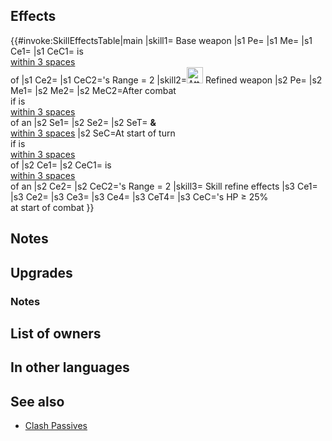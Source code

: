 {{Weapon Infobox
|tagid=SID_星竜のブレス
|weaponType=Dragonstone
|image=wep_ac022
|might=16
|range=1
|effect=Grants Spd+3. Unit can move to a space adjacent to support partner. If unit is within 3 spaces of support partner, grants Atk/Spd/Def/Res+5 to unit during combat. If foe's Range = 2, calculates damage using the lower of foe's Def or Res.
|cost=400
|exclusive=1
|statModifiers=0,16,3,0,0
|required=Water Breath
|refinePaths=default
|refineSP=400
|refineMedals=500
|refineDews=200
|upgradedEffect=Grants Spd+3. Unit can move to a space within 2 spaces of support partner. At start of turn, if unit is within 3 spaces of support partner, grants Spd/Def/Res+6 and【Dodge】to unit and any support partner within 3 spaces of unit for 1 turn. If unit is within 3 spaces of an ally, grants Atk/Spd/Def/Res+5 to unit during combat and restores 7 HP to unit after combat. If foe's Range = 2, calculates damage using the lower of foe's Def or Res.<br><br>【Dodge】<br>If unit's Spd > foe's Spd, reduces damage from attacks during combat and from area-of-effect Specials (excluding Røkkr area-of-effect Specials) by percentage = difference between stats × 4 (max 40%).
|refineStatsSkill1=3,0,0,0,0
|effectSkill1=At start of combat, if unit's HP ≥ 25%, grants Atk/Spd/Def/Res+X to unit (X = number of spaces from start position to end position of whoever initiated combat, + 4; max 8), unit deals +Y damage (Y = highest total bonuses among unit and allies within 2 spaces of unit; excluding area-of-effect Specials), and neutralizes effects that guarantee foe's follow-up attacks and effects that prevent unit's follow-up attacks during combat.
|properties=random_owner
}}
==Effects==
{{#invoke:SkillEffectsTable|main
|skill1={{SCi|weapon}} Base weapon
|s1 Pe={{Eft|Stat Boosts|Spd|3}}
|s1 Me={{Eft|Warp|[[adjacent]] to {{Tgt|Partner}}}}
|s1 Ce1={{Eft|Temporary buffs|Atk/Spd/Def/Res|5}}
|s1 CeC1={{Tgt|Unit}} is<br>[[within 3 spaces]]<br>of {{Tgt|Partner}}
|s1 Ce2={{Eft|Lower Def Res}}
|s1 CeC2={{Tgt|Foe}}'s Range = 2
|skill2=[[File:Attack Plus W.png|x26px|class=inline-icon]] Refined weapon
|s2 Pe={{Eft|Stat Boosts|Spd|3}}
|s2 Me1={{Eft|Warp|[[within 2 spaces]] of {{Tgt|Partner}}}}
|s2 Me2={{Eft|Heal|7}}
|s2 MeC2=After combat<br>if {{Tgt|Unit}} is<br>[[within 3 spaces]]<br>of an {{Tgt|Ally}}
|s2 Se1={{Eft|Bonuses|Spd/Def/Res|6}}
|s2 Se2={{SEt|Dodge}}
|s2 SeT={{Tgt|Unit}} '''&''' {{Tgt|Partner}}<br>[[within 3 spaces]]
|s2 SeC=At start of turn<br>if {{Tgt|Unit}} is<br>[[within 3 spaces]]<br>of {{Tgt|Partner}}
|s2 Ce1={{Eft|Temporary buffs|Atk/Spd/Def/Res|5}}
|s2 CeC1={{Tgt|Unit}} is<br>[[within 3 spaces]]<br>of an {{Tgt|Ally}}
|s2 Ce2={{Eft|Lower Def Res}}
|s2 CeC2={{Tgt|Foe}}'s Range = 2
|skill3={{Si|Astral Breath|refine=Skill1}} Skill refine effects
|s3 Ce1={{Eft|Temporary buffs|Atk/Spd/Def/Res|2 x Spaces initiator moved|max=8}}
|s3 Ce2={{Eft|Damage Boost|highest total {{SEt|bonuses}} on<br>{{Tgt|Unit}} '''&''' {{Tgt|Allies}} [[within 2 spaces]]}}
|s3 Ce3={{Eft|Neutralize Guaranteed Follow-Ups}}
|s3 Ce4={{Eft|Neutralize Prevent Follow-Ups}}
|s3 CeT4={{Tgt|Foe}}
|s3 CeC={{Tgt|Unit}}'s HP ≥ 25%<br>at start of combat
}}

==Notes==
{{Warp interaction}}
{{Temporary buffs}}
{{SupportPartner|effect=warping and temporary buffs effects}}
{{LowerDefRes}}
==Upgrades==
{{Weapon Upgrade List}}
===Notes===
{{Bonuses|name=Refined Astral Breath}}
{{Dodge|name=Refined Astral Breath}}
{{SupportPartner|effect=warping, bonuses and {{SEt|Dodge}} effects|name=Refined Astral Breath}}
{{After combat healing|name=Refined Astral Breath}}
{{SpacesFromStarttoEnd|name={{St|Astral Breath|refine=Skill1}}}}
{{DamageBoost|name={{St|Astral Breath|refine=Skill1}}}}
{{Follow-up effect neutralization|name={{St|Astral Breath|refine=Skill1}}}}
==List of owners==
{{Skill Hero List}}
==In other languages==
{{OtherLanguages
|japanese=星竜のブレス
|german=Astralatem
|spanishEU=Aliento astral
|spanishLA=Soplo astral
|french=Souffle astral
|italian=Soffio astrale
|chineseTW=星龍之吐息
|portuguese=Sopro astral
}}
==See also==
{{See also skills|cond=(Description LIKE '%support partner%' OR Description LIKE '%Unit can move to a space%adjacent%' AND Description NOT LIKE '%status%' OR Description LIKE '%Unit can move to a space%within 2 spaces%' OR Description LIKE '%【Dodge】%') AND Exclusive='1'}}
* [[Skill families/A Passives#Clash|Clash Passives]]
{{Weapons Navbox}}